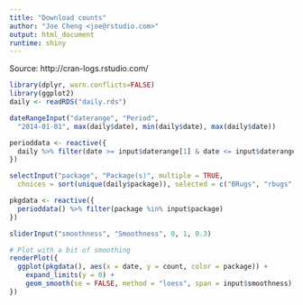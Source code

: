 ```yaml
---
title: "Download counts"
author: "Joe Cheng <joe@rstudio.com>"
output: html_document
runtime: shiny
---
```


Source: http://cran-logs.rstudio.com/

```r
library(dplyr, warn.conflicts=FALSE)
library(ggplot2)
daily <- readRDS("daily.rds")
```

```r
dateRangeInput("daterange", "Period",
  "2014-01-01", max(daily$date), min(daily$date), max(daily$date))

perioddata <- reactive({
  daily %>% filter(date >= input$daterange[1] & date <= input$daterange[2])
})

selectInput("package", "Package(s)", multiple = TRUE,
  choices = sort(unique(daily$package)), selected = c("BRugs", "rbugs", "R2WinBUGS"))

pkgdata <- reactive({
  perioddata() %>% filter(package %in% input$package)
})

sliderInput("smoothness", "Smoothness", 0, 1, 0.3)

# Plot with a bit of smoothing
renderPlot({
  ggplot(pkgdata(), aes(x = date, y = count, color = package)) +
    expand_limits(y = 0) +
    geom_smooth(se = FALSE, method = "loess", span = input$smoothness)
})
```
